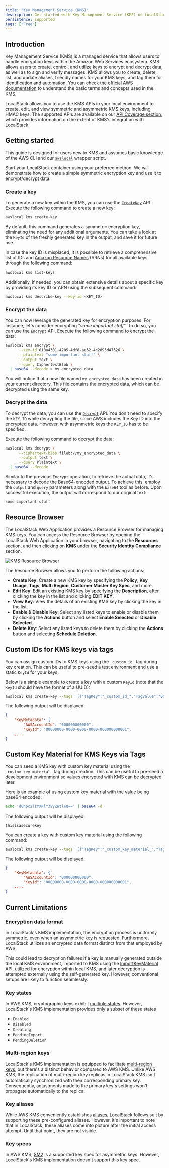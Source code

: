 ```yaml
---
title: "Key Management Service (KMS)"
description: Get started with Key Management Service (KMS) on LocalStack
persistence: supported
tags: ["Free"]
---
```



## Introduction

Key Management Service (KMS) is a managed service that allows users to handle encryption keys within the Amazon Web Services ecosystem.
KMS allows users to create, control, and utilize keys to encrypt and decrypt data, as well as to sign and verify messages.
KMS allows you to create, delete, list, and update aliases, friendly names for your KMS keys, and tag them for identification and automation.
You can check [the official AWS documentation](https://docs.aws.amazon.com/kms/latest/developerguide/concepts.html) to understand the basic terms and concepts used in the KMS.

LocalStack allows you to use the KMS APIs in your local environment to create, edit, and view symmetric and asymmetric KMS keys, including HMAC keys.
The supported APIs are available on our [API Coverage section](#api-coverage), which provides information on the extent of KMS's integration with LocalStack.

## Getting started

This guide is designed for users new to KMS and assumes basic knowledge of the AWS CLI and our [`awslocal`](https://github.com/localstack/awscli-local) wrapper script.

Start your LocalStack container using your preferred method.
We will demonstrate how to create a simple symmetric encryption key and use it to encrypt/decrypt data.

### Create a key

To generate a new key within the KMS, you can use the [`CreateKey`](https://docs.aws.amazon.com/kms/latest/APIReference/API_CreateKey.html) API.
Execute the following command to create a new key:

```bash
awslocal kms create-key
```

By default, this command generates a symmetric encryption key, eliminating the need for any additional arguments.
You can take a look at the `KeyId` of the freshly generated key in the output, and save it for future use.

In case the key ID is misplaced, it is possible to retrieve a comprehensive list of IDs and [Amazon Resource Names](https://docs.aws.amazon.com/general/latest/gr/aws-arns-and-namespaces.html) (ARNs) for all available keys through the following command:

```bash
awslocal kms list-keys
```

Additionally, if needed, you can obtain extensive details about a specific key by providing its key ID or ARN using the subsequent command:

```bash
awslocal kms describe-key --key-id <KEY_ID>
```

### Encrypt the data

You can now leverage the generated key for encryption purposes.
For instance, let's consider encrypting "_some important stuff_".
To do so, you can use the [`Encrypt`](https://docs.aws.amazon.com/kms/latest/APIReference/API_Encrypt.html) API.
Execute the following command to encrypt the data:

```bash
awslocal kms encrypt \
      --key-id 010a4301-4205-4df8-ae52-4c2895d47326 \
      --plaintext "some important stuff" \
      --output text \
      --query CiphertextBlob \
  | base64 --decode > my_encrypted_data
```

You will notice that a new file named `my_encrypted_data` has been created in your current directory.
This file contains the encrypted data, which can be decrypted using the same key.

### Decrypt the data

To decrypt the data, you can use the [`Decrypt`](https://docs.aws.amazon.com/kms/latest/APIReference/API_Decrypt.html) API.
You don't need to specify the `KEY_ID` while decrypting the file, since AWS includes the Key ID into the encrypted data.
However, with asymmetric keys the `KEY_ID` has to be specified.

Execute the following command to decrypt the data:

```bash
awslocal kms decrypt \
      --ciphertext-blob fileb://my_encrypted_data \
      --output text \
      --query Plaintext \
  | base64 --decode
```

Similar to the previous `Encrypt` operation, to retrieve the actual data, it's necessary to decode the Base64-encoded output.
To achieve this, employ the `output` and `query` parameters along with the `base64` tool as before.
Upon successful execution, the output will correspond to our original text:

```sh
some important stuff
```

## Resource Browser

The LocalStack Web Application provides a Resource Browser for managing KMS keys.
You can access the Resource Browser by opening the LocalStack Web Application in your browser, navigating to the **Resources** section, and then clicking on **KMS** under the **Security Identity Compliance** section.

![KMS Resource Browser](/images/aws/kms-resource-browser.png)

The Resource Browser allows you to perform the following actions:

- **Create Key**: Create a new KMS key by specifying the **Policy**, **Key Usage**, **Tags**, **Multi Region**, **Customer Master Key Spec**, and more.
- **Edit Key**: Edit an existing KMS key by specifying the **Description**, after clicking the key in the list and clicking **EDIT KEY**.
- **View Key**: View the details of an existing KMS key by clicking the key in the list.
- **Enable & Disable Key**: Select any listed keys to enable or disable them by clicking the **Actions** button and select **Enable Selected** or **Disable Selected**.
- **Delete Key**: Select any listed keys to delete them by clicking the **Actions** button and selecting **Schedule Deletion**.

## Custom IDs for KMS keys via tags

You can assign custom IDs to KMS keys using the `_custom_id_` tag during key creation.
This can be useful to pre-seed a test environment and use a static `KeyId` for your keys.

Below is a simple example to create a key with a custom `KeyId` (note that the `KeyId` should have the format of a UUID):

```bash
awslocal kms create-key --tags '[{"TagKey":"_custom_id_","TagValue":"00000000-0000-0000-0000-000000000001"}]'
```

The following output will be displayed:

```json
{
    "KeyMetadata": {
        "AWSAccountId": "000000000000",
        "KeyId": "00000000-0000-0000-0000-000000000001",
    ....
}
```

## Custom Key Material for KMS Keys via Tags

You can seed a KMS key with custom key material using the `_custom_key_material_` tag during creation.
This can be useful to pre-seed a development environment so values encrypted with KMS can be decrypted later.

Here is an example of using custom key material with the value being base64 encoded:

```bash
echo 'dGhpc2lzYXNlY3VyZWtleQ==' | base64 -d
```

The following output will be displayed:

```text
thisisasecurekey
```

You can create a key with custom key material using the following command:

```bash
awslocal kms create-key --tags '[{"TagKey":"_custom_key_material_","TagValue":"dGhpc2lzYXNlY3VyZWtleQ=="}]'
```

The following output will be displayed:

```json
{
    "KeyMetadata": {
        "AWSAccountId": "000000000000",
        "KeyId": "00000000-0000-0000-0000-000000000001",
    ....
}
```

## Current Limitations

### Encryption data format

In LocalStack's KMS implementation, the encryption process is uniformly symmetric, even when an asymmetric key is requested.
Furthermore, LocalStack utilizes an encrypted data format distinct from that employed by AWS.

This could lead to decryption failures if a key is manually generated outside the local KMS environment, imported to KMS using the [ImportKeyMaterial](https://docs.aws.amazon.com/kms/latest/APIReference/API_ImportKeyMaterial.html) API, utilized for encryption within local KMS, and later decryption is attempted externally using the self-generated key.
However, conventional setups are likely to function seamlessly.

### Key states

In AWS KMS, cryptographic keys exhibit [multiple states](https://docs.aws.amazon.com/kms/latest/developerguide/key-state.html).
However, LocalStack's KMS implementation provides only a subset of these states

- `Enabled`
- `Disabled`
- `Creating`
- `PendingImport`
- `PendingDeletion`

### Multi-region keys

LocalStack's KMS implementation is equipped to facilitate [multi-region keys](https://docs.aws.amazon.com/kms/latest/developerguide/multi-region-keys-overview.html), but there's a distinct behavior compared to AWS KMS.
Unlike AWS KMS, the replication of multi-region key replicas in LocalStack KMS isn't automatically synchronized with their corresponding primary key.
Consequently, adjustments made to the primary key's settings won't propagate automatically to the replica.

### Key aliases

While AWS KMS conveniently establishes [aliases](https://docs.aws.amazon.com/kms/latest/developerguide/kms-alias.html), LocalStack follows suit by supporting these pre-configured aliases.
However, it's important to note that in LocalStack, these aliases come into picture after the initial access attempt.
Until that point, they are not visible.

### Key specs

In AWS KMS, [SM2](https://docs.aws.amazon.com/kms/latest/developerguide/asymmetric-key-specs.html#key-spec-sm:~:text=the%20message%20digest.-,SM2%20key%20spec%20(China%20Regions%20only),-The%20SM2%20key) is a supported key spec for asymmetric keys.
However, LocalStack's KMS implementation doesn't support this key spec.

